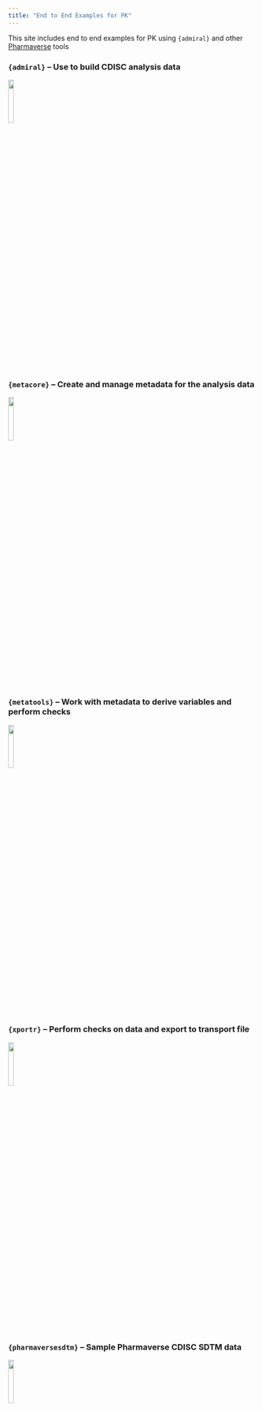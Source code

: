 ```yaml
---
title: "End to End Examples for PK"
---
```


This site includes end to end examples for PK using `{admiral}` and other [Pharmaverse](https://pharmaverse.org/){target="_blank"} tools

### `{admiral}` -- Use to build CDISC analysis data

[![](images/admiral.png){width="15%"}](https://pharmaverse.github.io/admiral/index.html)

### `{metacore}` -- Create and manage metadata for the analysis data

[![](images/metacore.png){width="15%"}](https://atorus-research.github.io/metacore/)

### `{metatools}` -- Work with metadata to derive variables and perform checks

[![](images/metatools.png){width="15%"}](https://pharmaverse.github.io/metatools/)

### `{xportr}` -- Perform checks on data and export to transport file

[![](images/xportr.png){width="15%"}](https://atorus-research.github.io/xportr/)

### `{pharmaversesdtm}` -- Sample Pharmaverse CDISC SDTM data

[![](images/pharmaversesdtm.png){width="15%"}](https://pharmaverse.github.io/pharmaversesdtm/cran-release/)
